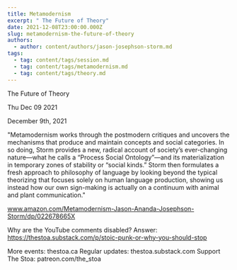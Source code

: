 ```yaml
---
title: Metamodernism
excerpt: " The Future of Theory"
date: 2021-12-08T23:00:00.000Z
slug: metamodernism-the-future-of-theory
authors:
  - author: content/authors/jason-josephson-storm.md
tags:
  - tag: content/tags/session.md
  - tag: content/tags/metamodernism.md
  - tag: content/tags/theory.md
---
```




 The Future of Theory

Thu Dec 09 2021

December 9th, 2021

"Metamodernism works through the postmodern critiques and uncovers the mechanisms that produce and maintain concepts and social categories. In so doing, Storm provides a new, radical account of society’s ever-changing nature—what he calls a “Process Social Ontology”—and its materialization in temporary zones of stability or “social kinds.” Storm then formulates a fresh approach to philosophy of language by looking beyond the typical theorizing that focuses solely on human language production, showing us instead how our own sign-making is actually on a continuum with animal and plant communication."

www.amazon.com/Metamodernism-Jason-Ananda-Josephson-Storm/dp/022678665X

Why are the YouTube comments disabled? Answer: https://thestoa.substack.com/p/stoic-punk-or-why-you-should-stop

More events: thestoa.ca
Regular updates: thestoa.substack.com
Support The Stoa: patreon.com/the_stoa


